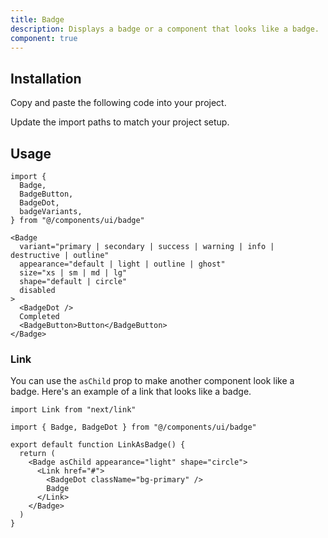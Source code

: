 ```yaml
---
title: Badge
description: Displays a badge or a component that looks like a badge.
component: true
---
```


<ComponentPreview
  name="badge-demo"
  title="Badge"
  description="A default badge"
/>

## Installation

<Steps>

<Step>Copy and paste the following code into your project.</Step>

<ComponentSource name="badge" title="components/ui/badge.tsx" />

<Step>Update the import paths to match your project setup.</Step>

</Steps>

## Usage

```tsx
import {
  Badge,
  BadgeButton,
  BadgeDot,
  badgeVariants,
} from "@/components/ui/badge"
```

```tsx
<Badge
  variant="primary | secondary | success | warning | info | destructive | outline"
  appearance="default | light | outline | ghost"
  size="xs | sm | md | lg"
  shape="default | circle"
  disabled
>
  <BadgeDot />
  Completed
  <BadgeButton>Button</BadgeButton>
</Badge>
```

### Link

You can use the `asChild` prop to make another component look like a badge. Here's an example of a link that looks like a badge.

```tsx showLineNumbers
import Link from "next/link"

import { Badge, BadgeDot } from "@/components/ui/badge"

export default function LinkAsBadge() {
  return (
    <Badge asChild appearance="light" shape="circle">
      <Link href="#">
        <BadgeDot className="bg-primary" />
        Badge
      </Link>
    </Badge>
  )
}
```
